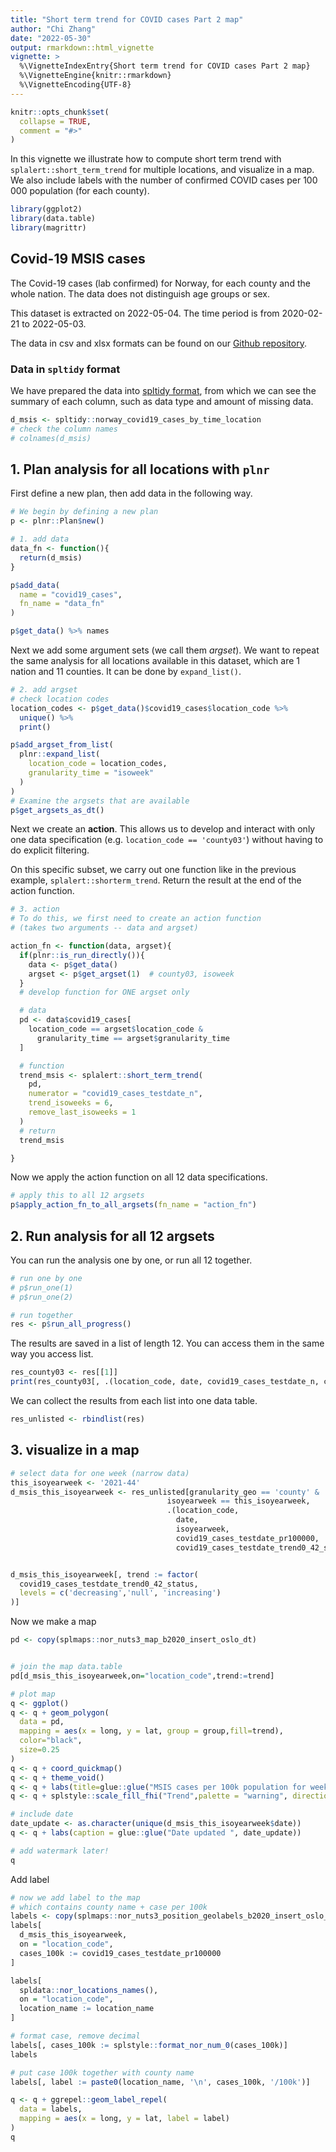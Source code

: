 ```yaml
---
title: "Short term trend for COVID cases Part 2 map"
author: "Chi Zhang"
date: "2022-05-30"
output: rmarkdown::html_vignette
vignette: >
  %\VignetteIndexEntry{Short term trend for COVID cases Part 2 map}
  %\VignetteEngine{knitr::rmarkdown}
  %\VignetteEncoding{UTF-8}
---
```


```r
knitr::opts_chunk$set(
  collapse = TRUE,
  comment = "#>"
)
```

In this vignette we illustrate how to compute short term trend with `splalert::short_term_trend` for multiple locations, and visualize in a map. We also include labels with the number of confirmed COVID cases per 100 000 population (for each county).

```r
library(ggplot2)
library(data.table)
library(magrittr)
```

## Covid-19 MSIS cases

The Covid-19 cases (lab confirmed) for Norway, for each county and the whole nation. The data does not distinguish age groups or sex.

This dataset is extracted on 2022-05-04. The time period is from 2020-02-21 to 2022-05-03.

The data in csv and xlsx formats can be found on our [Github repository](https://github.com/folkehelseinstituttet/surveillance_data).

### Data in `spltidy` format

We have prepared the data into [spltidy format](https://docs.sykdomspulsen.no/spltidy/articles/splfmt_rts_data_v1.html), from which we can see the summary of each column, such as data type and amount of missing data.

```r
d_msis <- spltidy::norway_covid19_cases_by_time_location
# check the column names
# colnames(d_msis)  
```

## 1. Plan analysis for all locations with `plnr`

First define a new plan, then add data in the following way.

```r
# We begin by defining a new plan
p <- plnr::Plan$new()

# 1. add data 
data_fn <- function(){
  return(d_msis)
}

p$add_data(
  name = "covid19_cases",
  fn_name = "data_fn"
)

p$get_data() %>% names
```

Next we add some argument sets (we call them *argset*). We want to repeat the same analysis for all locations available in this dataset, which are 1 nation and 11 counties. It can be done by `expand_list()`.

```r
# 2. add argset 
# check location codes
location_codes <- p$get_data()$covid19_cases$location_code %>%
  unique() %>%
  print()

p$add_argset_from_list(
  plnr::expand_list(
    location_code = location_codes,
    granularity_time = "isoweek"
  )
)
# Examine the argsets that are available
p$get_argsets_as_dt()

```

Next we create an **action**. This allows us to develop and interact with only one data specification (e.g. `location_code == 'county03'`) without having to do explicit filtering.

On this specific subset, we carry out one function like in the previous example, `splalert::shorterm_trend`. Return the result at the end of the action function.

```r
# 3. action
# To do this, we first need to create an action function
# (takes two arguments -- data and argset)

action_fn <- function(data, argset){
  if(plnr::is_run_directly()){
    data <- p$get_data()
    argset <- p$get_argset(1)  # county03, isoweek
  }
  # develop function for ONE argset only

  # data
  pd <- data$covid19_cases[
    location_code == argset$location_code &
      granularity_time == argset$granularity_time
  ]

  # function
  trend_msis <- splalert::short_term_trend(
    pd,
    numerator = "covid19_cases_testdate_n",
    trend_isoweeks = 6,
    remove_last_isoweeks = 1
  )
  # return
  trend_msis

}
```

Now we apply the action function on all 12 data specifications. 

```r
# apply this to all 12 argsets
p$apply_action_fn_to_all_argsets(fn_name = "action_fn")
```


## 2. Run analysis for all 12 argsets 

You can run the analysis one by one, or run all 12 together.

```r
# run one by one
# p$run_one(1)
# p$run_one(2)

# run together
res <- p$run_all_progress()
```

The results are saved in a list of length 12. You can access them in the same way you access list. 

```r
res_county03 <- res[[1]]
print(res_county03[, .(location_code, date, covid19_cases_testdate_n, covid19_cases_testdate_trend0_42_status)])
```

We can collect the results from each list into one data table.

```r
res_unlisted <- rbindlist(res)
```


## 3. visualize in a map 

```r
# select data for one week (narrow data)
this_isoyearweek <- '2021-44'
d_msis_this_isoyearweek <- res_unlisted[granularity_geo == 'county' &
                                   isoyearweek == this_isoyearweek,
                                   .(location_code,
                                     date,
                                     isoyearweek,
                                     covid19_cases_testdate_pr100000,
                                     covid19_cases_testdate_trend0_42_status)]


d_msis_this_isoyearweek[, trend := factor(
  covid19_cases_testdate_trend0_42_status,
  levels = c('decreasing','null', 'increasing')
)]

```


Now we make a map 

```r
pd <- copy(splmaps::nor_nuts3_map_b2020_insert_oslo_dt)


# join the map data.table
pd[d_msis_this_isoyearweek,on="location_code",trend:=trend]

# plot map
q <- ggplot()
q <- q + geom_polygon(
  data = pd,
  mapping = aes(x = long, y = lat, group = group,fill=trend),
  color="black",
  size=0.25
)
q <- q + coord_quickmap()
q <- q + theme_void()
q <- q + labs(title=glue::glue("MSIS cases per 100k population for week ", this_isoyearweek))
q <- q + splstyle::scale_fill_fhi("Trend",palette = "warning", direction = 1, drop=F)

# include date
date_update <- as.character(unique(d_msis_this_isoyearweek$date))
q <- q + labs(caption = glue::glue("Date updated ", date_update))

# add watermark later!
q
```

Add label 

```r
# now we add label to the map
# which contains county name + case per 100k
labels <- copy(splmaps::nor_nuts3_position_geolabels_b2020_insert_oslo_dt)
labels[
  d_msis_this_isoyearweek,
  on = "location_code",
  cases_100k := covid19_cases_testdate_pr100000
]

labels[
  spldata::nor_locations_names(),
  on = "location_code",
  location_name := location_name
]

# format case, remove decimal
labels[, cases_100k := splstyle::format_nor_num_0(cases_100k)]
labels

# put case 100k together with county name
labels[, label := paste0(location_name, '\n', cases_100k, '/100k')]

q <- q + ggrepel::geom_label_repel(
  data = labels,
  mapping = aes(x = long, y = lat, label = label)
)
q
```

